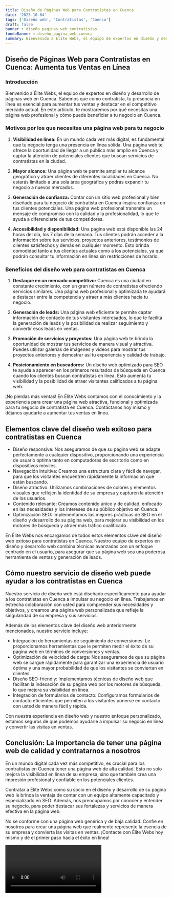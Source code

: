```yaml
---
title: Diseño de Páginas Web para Contratistas en Cuenca
date: '2023-10-04'
tags: ['Diseño web', 'Contratistas', 'Cuenca']
draft: false
banner : diseño_paginas_web_contratistas
fondoBanner : diseño_pagina_web_cuenca
summary: Bienvenido a Élite Webs, el equipo de expertos en diseño y desarrollo de páginas web en Cuenca. Sabemos que como contratista, tu presencia en línea es esencial para aumentar tus ventas y destacar en el competitivo mercado actual. En este artículo, te mostraremos por qué necesitas una página web profesional y cómo puede beneficiar a tu negocio en Cuenca.
---
```


## Diseño de Páginas Web para Contratistas en Cuenca: Aumenta tus Ventas en Línea

### Introducción

Bienvenido a Élite Webs, el equipo de expertos en diseño y desarrollo de páginas web en Cuenca. Sabemos que como contratista, tu presencia en línea es esencial para aumentar tus ventas y destacar en el competitivo mercado actual. En este artículo, te mostraremos por qué necesitas una página web profesional y cómo puede beneficiar a tu negocio en Cuenca.

### Motivos por los que necesitas una página web para tu negocio

1. **Visibilidad en línea:** En un mundo cada vez más digital, es fundamental que tu negocio tenga una presencia en línea sólida. Una página web te ofrece la oportunidad de llegar a un público más amplio en Cuenca y captar la atención de potenciales clientes que buscan servicios de contratistas en la ciudad.

2. **Mayor alcance:** Una página web te permite ampliar tu alcance geográfico y atraer clientes de diferentes localidades en Cuenca. No estarás limitado a una sola área geográfica y podrás expandir tu negocio a nuevos mercados.

3. **Generación de confianza:** Contar con un sitio web profesional y bien diseñado para tu negocio de contratista en Cuenca inspira confianza en tus clientes potenciales. Una página web profesional transmite un mensaje de compromiso con la calidad y la profesionalidad, lo que te ayuda a diferenciarte de tus competidores.

4. **Accesibilidad y disponibilidad:** Una página web está disponible las 24 horas del día, los 7 días de la semana. Tus clientes podrán acceder a la información sobre tus servicios, proyectos anteriores, testimonios de clientes satisfechos y demás en cualquier momento. Esto brinda comodidad tanto a tus clientes actuales como a los potenciales, ya que podrán consultar tu información en línea sin restricciones de horario.

### Beneficios del diseño web para contratistas en Cuenca

1. **Destaque en un mercado competitivo:** Cuenca es una ciudad en constante crecimiento, con un gran número de contratistas ofreciendo servicios similares. Una página web profesional y optimizada te ayudará a destacar entre la competencia y atraer a más clientes hacia tu negocio.

2. **Generación de leads:** Una página web eficiente te permite captar información de contacto de tus visitantes interesados, lo que te facilita la generación de leads y la posibilidad de realizar seguimiento y convertir esos leads en ventas.

3. **Promoción de servicios y proyectos:** Una página web te brinda la oportunidad de mostrar tus servicios de manera visual y atractiva. Puedes utilizar galerías de imágenes y vídeos para mostrar tus proyectos anteriores y demostrar así tu experiencia y calidad de trabajo.

4. **Posicionamiento en buscadores:** Un diseño web optimizado para SEO te ayuda a aparecer en los primeros resultados de búsqueda en Cuenca cuando los clientes buscan contratistas en línea. Esto aumenta tu visibilidad y la posibilidad de atraer visitantes calificados a tu página web.

¡No pierdas más ventas! En Élite Webs contamos con el conocimiento y la experiencia para crear una página web atractiva, funcional y optimizada para tu negocio de contratista en Cuenca. Contáctanos hoy mismo y déjanos ayudarte a aumentar tus ventas en línea.

<GifSeo />

<Cta />

## Elementos clave del diseño web exitoso para contratistas en Cuenca

- Diseño responsive: Nos aseguramos de que su página web se adapte perfectamente a cualquier dispositivo, proporcionando una experiencia de usuario óptima tanto en computadoras de escritorio como en dispositivos móviles.
- Navegación intuitiva: Creamos una estructura clara y fácil de navegar, para que los visitantes encuentren rápidamente la información que están buscando.
- Diseño atractivo: Utilizamos combinaciones de colores y elementos visuales que reflejen la identidad de su empresa y capturen la atención de los usuarios.
- Contenido relevante: Creamos contenido único y de calidad, enfocado en las necesidades y los intereses de su público objetivo en Cuenca.
- Optimización SEO: Implementamos las mejores prácticas de SEO en el diseño y desarrollo de su página web, para mejorar su visibilidad en los motores de búsqueda y atraer más tráfico cualificado.

En Élite Webs nos encargamos de todos estos elementos clave del diseño web exitoso para contratistas en Cuenca. Nuestro equipo de expertos en diseño y desarrollo web combina técnicas avanzadas con un enfoque centrado en el usuario, para asegurar que su página web sea una poderosa herramienta de ventas y generación de leads.

## Cómo nuestro servicio de diseño web puede ayudar a los contratistas en Cuenca

Nuestro servicio de diseño web está diseñado específicamente para ayudar a los contratistas en Cuenca a impulsar su negocio en línea. Trabajamos en estrecha colaboración con usted para comprender sus necesidades y objetivos, y creamos una página web personalizada que refleje la singularidad de su empresa y sus servicios.

Además de los elementos clave del diseño web anteriormente mencionados, nuestro servicio incluye:

- Integración de herramientas de seguimiento de conversiones: Le proporcionamos herramientas que le permiten medir el éxito de su página web en términos de conversiones y ventas.
- Optimización de velocidad de carga: Nos aseguramos de que su página web se cargue rápidamente para garantizar una experiencia de usuario óptima y una mayor probabilidad de que los visitantes se conviertan en clientes.
- Diseño SEO-friendly: Implementamos técnicas de diseño web que facilitan la indexación de su página web por los motores de búsqueda, lo que mejora su visibilidad en línea.
- Integración de formularios de contacto: Configuramos formularios de contacto eficientes que permiten a los visitantes ponerse en contacto con usted de manera fácil y rápida.

Con nuestra experiencia en diseño web y nuestro enfoque personalizado, estamos seguros de que podemos ayudarle a impulsar su negocio en línea y convertir las visitas en ventas.

## Conclusión: La importancia de tener una página web de calidad y contratarnos a nosotros

En un mundo digital cada vez más competitivo, es crucial para los contratistas en Cuenca tener una página web de alta calidad. Esto no solo mejora la visibilidad en línea de su empresa, sino que también crea una impresión profesional y confiable en los potenciales clientes.

Contratar a Élite Webs como su socio en el diseño y desarrollo de su página web le brinda la ventaja de contar con un equipo altamente capacitado y especializado en SEO. Además, nos preocupamos por conocer y entender su negocio, para poder destacar sus fortalezas y servicios de manera efectiva en la página web.

No se conforme con una página web genérica y de baja calidad. Confíe en nosotros para crear una página web que realmente represente la esencia de su empresa y convierta las visitas en ventas. ¡Contacte con Élite Webs hoy mismo y dé el primer paso hacia el éxito en línea!

<Video />

<CtaBot job='Contratistas' city='Cuenca'/>

<Gmaps query='Cuenca+españa+maps' />